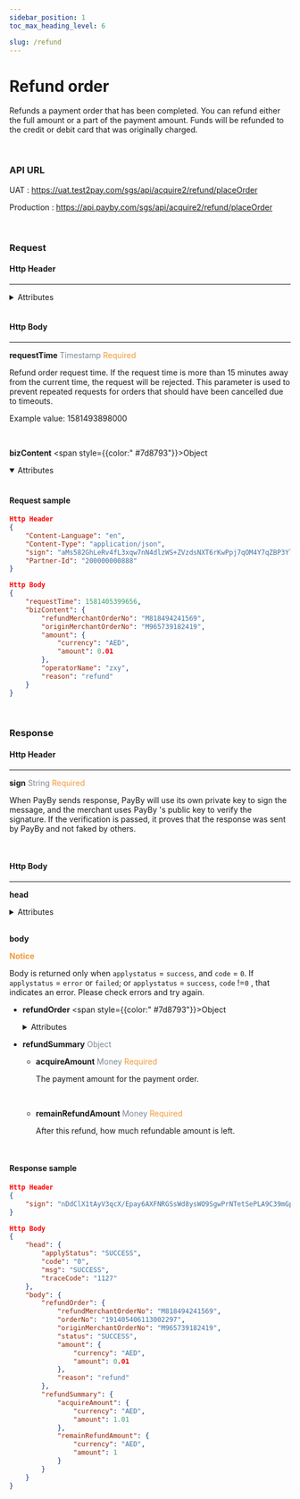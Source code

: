 ```yaml
---
sidebar_position: 1
toc_max_heading_level: 6

slug: /refund
---
```



# Refund order

Refunds a payment order that has been completed. You can refund either the full amount or a part of the payment amount. Funds will be refunded to the credit or debit card that was originally charged.

<br/>

### API URL

UAT : https://uat.test2pay.com/sgs/api/acquire2/refund/placeOrder

Production : https://api.payby.com/sgs/api/acquire2/refund/placeOrder

<br/>

### Request 

#### Http Header

---

<details>
  <summary>Attributes</summary>

  <RequestHeader/>
</details>

<br/>

#### Http Body

---

**requestTime**   <font color = ' #7d8793'>Timestamp</font>   <font color = '#f19938'>Required</font>

Refund order request time. If the request time is more than 15 minutes away from the current time, the request will be rejected. This parameter is used to prevent repeated requests for orders that should have been cancelled due to timeouts.

Example value: 1581493898000

<br/>


**bizContent** <span style={{color:" #7d8793"}}>Object</span>

  <details open={true}>
  <summary>Attributes</summary>
    <BizContent />
  </details>
<br/>


#### Request sample

```json
Http Header
{
    "Content-Language": "en",
    "Content-Type": "application/json",
    "sign": "aMs582GhLeRv4fL3xqw7nN4dlzWS+ZVzdsNXT6rKwPpj7qOM4Y7qZBP3Yl6HogILy4IyX1tp8M7D92rK37hUgJg814odd1INIuy4l+KTRPA1Y3F8y0hVGXak0ddeVcOM3XNN+YEhvPClBx4EpmfWVqY3A2qNJTo3ugwr6uZiVGA38OjHRLZthGa+5nea0DtLaZYQnOGWaCI6fPIBZ7qr9HTiVkIsAp3N4m4cHR+3Rvpdbzu2TZoScA358D9wGmF5UOkbHCjwNV03I3O8HzaKUqMe4jnXZ+lJ0TMmxmqLrcMyMztJjZMQB9S4lXMW2+TqMrdNgLQv3GLiQ9IFvhUVEg==",
    "Partner-Id": "200000000888"
}

Http Body
{
    "requestTime": 1581405399656,
    "bizContent": {
        "refundMerchantOrderNo": "M818494241569",
        "originMerchantOrderNo": "M965739182419",
        "amount": {
            "currency": "AED",
            "amount": 0.01
        },
        "operatorName": "zxy",
        "reason": "refund"
    }
}
```

<br/>

### Response

#### Http Header

---

**sign**   <font color = ' #7d8793'>String</font>   <font color = '#f19938'>Required</font>

When PayBy sends response, PayBy will use its own private key to sign the message, and the merchant uses PayBy 's public key to verify the signature. If the verification is passed, it proves that the response was sent by PayBy and not faked by others.

<br/>

#### Http Body

---


**head**

  <details>
  <summary>Attributes</summary>
    <ResponseHead />
  </details>

<br/>

**body** 

**<font color = '#f19938'>Notice</font>**

Body is returned only when `applystatus` = `success`, and `code` = `0`.
If `applystatus` = `error` or `failed`;  or `applystatus` = `success`, `code` !=`0` , that indicates an error. Please check errors and try again.

- **refundOrder** <span style={{color:" #7d8793"}}>Object</span>

  <details>
  <summary>Attributes</summary>
    <RefundOrder />
  </details>
  
- **refundSummary**   <font color = ' #7d8793'>Object</font>

     - **acquireAmount**   <font color = ' #7d8793'>Money</font>  <font color = '#f19938'>Required</font>

       The payment amount for the payment order.
       
       <br/>
       
     - **remainRefundAmount**   <font color = ' #7d8793'>Money</font>  <font color = '#f19938'>Required</font>
     
       After this refund, how much refundable amount is left.
       
       <br/>

#### Response sample

```json
Http Header
{
    "sign": "nDdClX1tAyV3qcX/Epay6AXFNRGSsWd8ysWO9SgwPrNTetSePLA9C39mGp6qRbjJeqXLEnYLwSkBu5eKdtyVX3tflGLiV2kvRjVfYpTCjXdVL2Pcnv2w+ghjHe2jL988iklk7q5AjAgdtXNphpHcTes9pk6W3bVCbvijH6at0fExUtZ91L1LrnPGELT1IJm/lFW3w4KLh0Gxs7FzDPI9RDfUemObNlRzV8kCtkWahwPgs/hBnS69GyYDKN7ihQX2UiLuP239wl6IA+VG/ZZKHPhLs8bbuOS+LKWORIp6jRt+JsAx7c/Ot1RNyOnHKxPRKJ8bVTohEp39yUz/HwG8oA=="
}

Http Body
{
    "head": {
        "applyStatus": "SUCCESS",
        "code": "0",
        "msg": "SUCCESS",
        "traceCode": "1127"
    },
    "body": {
        "refundOrder": {
            "refundMerchantOrderNo": "M818494241569",
            "orderNo": "191405406113002297",
            "originMerchantOrderNo": "M965739182419",
            "status": "SUCCESS",
            "amount": {
                "currency": "AED",
                "amount": 0.01
            },
            "reason": "refund"
        },
        "refundSummary": {
            "acquireAmount": {
                "currency": "AED",
                "amount": 1.01
            },
            "remainRefundAmount": {
                "currency": "AED",
                "amount": 1
            }
        }
    }
}
```


